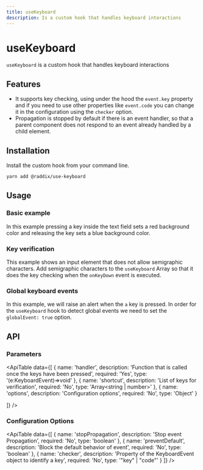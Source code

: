 ```yaml
---
title: useKeyboard
description: Is a custom hook that handles keyboard interactions
---
```


# useKeyboard

`useKeyboard` is a custom hook that handles keyboard interactions

## Features

- It supports key checking, using under the hood the `event.key` property and if you need to use other properties like `event.code` you can change it in the configuration using the `checker` option.
- Propagation is stopped by default if there is an event handler, so that a parent component does not respond to an event already handled by a child element.

## Installation

Install the custom hook from your command line.

```bash
yarn add @raddix/use-keyboard
```

## Usage

### Basic example

In this example pressing a key inside the text field sets a red background color
and releasing the key sets a blue background color.

<CodeBlock folder='use-keyboard' file='example1.tsx' />

### Key verification

This example shows an input element that does not allow semigraphic characters.
Add semigraphic characters to the `useKeyboard` Array so that it does the key checking when the `onKeyDown` event is executed.

<CodeBlock folder='use-keyboard' file='example2.tsx' />

### Global keyboard events

In this example, we will raise an alert when the `a` key is pressed.
In order for the `useKeyboard` hook to detect global events we need to
set the `globalEvent: true` option.

<CodeBlock folder='use-keyboard' file='example3.tsx' />

## API

### Parameters

<ApiTable
  data={[
    {
      name: 'handler',
      description: 'Function that is called once the keys have been pressed',
      required: 'Yes',
      type: '(e:KeyboardEvent)=>void'
    },
    {
      name: 'shortcut',
      description: 'List of keys for verification',
      required: 'No',
      type: 'Array<string | number>'
    },
    {
      name: 'options',
      description: 'Configuration options',
      required: 'No',
      type: 'Object'
    }

]}
/>

### Configuration Options

<ApiTable
  data={[
    {
      name: 'stopPropagation',
      description: 'Stop event Propagation',
      required: 'No',
      type: 'boolean'
    },
    {
      name: 'preventDefault',
      description: 'Block the default behavior of event',
      required: 'No',
      type: 'boolean'
    },
    {
      name: 'checker',
      description: 'Property of the KeyboardEvent object to identify a key',
      required: 'No',
      type: '"key" | "code"'
    }
  ]}
/>
